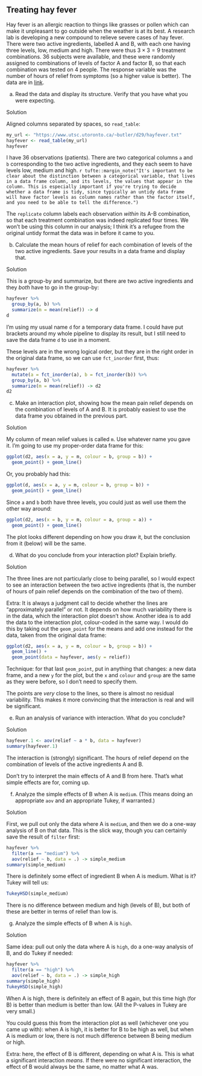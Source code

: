 ##  Treating hay fever


 Hay fever is an allergic reaction to things like grasses or
pollen which can make it unpleasant to go outside when the weather is
at its best.  A research lab is developing a new compound to relieve
severe cases of hay fever. There were two active ingredients, labelled
A and B, with each one having three levels, low, medium and
high. There were thus $3\times 3=9$ treatment combinations. 36
subjects were available, and these were randomly assigned to
combinations of levels of factor A and factor B, so that each
combination was tested on 4 people. The response variable was the
number of hours of relief from symptoms (so a higher value is
better). The data are in
[link](https://www.utsc.utoronto.ca/~butler/d29/hayfever.txt).



(a) Read the data and display its structure. Verify that you
have what you were expecting.

Solution


Aligned columns separated by spaces, so `read_table`:
```r
my_url <- "https://www.utsc.utoronto.ca/~butler/d29/hayfever.txt"
hayfever <- read_table(my_url)
hayfever
```

     

I have 36 observations (patients). There are two categorical columns
`a` and `b` corresponding to the two active ingredients,
and they each seem to have levels low, medium and high.
`r tufte::margin_note("It's important to be clear about the distinction between a categorical variable, that lives in a data frame column, and its levels, the values that appear in the column. This is especially important if you're trying to decide whether a data frame is tidy, since typically an untidy data frame will have factor levels as column names rather than the factor itself, and you need to be able to tell the difference.")`

The `replicate` column labels each observation *within*
its A-B combination, so that each treatment combination was indeed
replicated four times. We won't be using this column in our analysis;
I think it's a refugee from the original untidy format the data was in
before it came to you.


(b) Calculate the mean hours of relief for each combination of
levels of the two active ingredients. Save your results in a data
frame and display that.

Solution


This is a group-by and summarize, but there are two active ingredients and they *both* have to go in the group-by:
```r
hayfever %>%
  group_by(a, b) %>%
  summarize(m = mean(relief)) -> d
d
```



I'm using my usual name `d` for a temporary data frame. I could
have put brackets around my whole pipeline to display its result, but
I still need to save the data frame `d` to use in a moment.

These levels are in the wrong logical order, but they are in the right order in the original data frame, so we can use `fct_inorder` first, thus:

```r
hayfever %>%
  mutate(a = fct_inorder(a), b = fct_inorder(b)) %>%
  group_by(a, b) %>%
  summarize(m = mean(relief)) -> d2
d2
```

 


(c) Make an interaction plot, showing how the mean pain relief depends on the combination of levels of A and B. It is probably easiest to use the data frame you obtained in the previous part.

Solution


My column of mean relief values is called `m`. Use whatever
name you gave it.  I'm going to use my proper-order data frame for
this:
```r
ggplot(d2, aes(x = a, y = m, colour = b, group = b)) +
  geom_point() + geom_line()
```

     
Or, you probably had this:
```r
ggplot(d, aes(x = a, y = m, colour = b, group = b)) +
  geom_point() + geom_line()
```

     

Since `a` and `b` both have three levels, you could just as well use them the other way around:

```r
ggplot(d2, aes(x = b, y = m, colour = a, group = a)) +
  geom_point() + geom_line()
```

 

The plot looks different depending on how you draw it, but the
conclusion from it (below) will be the same.


(d) What do you conclude from your interaction plot? Explain briefly.

Solution


The three lines are not particularly close to being parallel, so I
would expect to see an interaction between the two active
ingredients (that is, the number of hours of pain relief depends
on the combination of the two of them).

Extra: It is always a judgment call to decide whether the lines
are "approximately parallel" or not. It depends on how much
variability there is in the data, which the interaction plot
doesn't show. Another idea is to add the data to the interaction
plot, colour-coded in the same way. I would do this by taking out
the `geom_point` for the means and add one instead for the
data, taken from the original data frame:
```r
ggplot(d2, aes(x = a, y = m, colour = b, group = b)) +
  geom_line() +
  geom_point(data = hayfever, aes(y = relief))
```

     

Technique: for that last `geom_point`, put in anything that
changes: a new data frame, and a new `y` for the plot, but the
`x` and `colour` and `group` are the same as they
were before, so I don't need to specify them.

The points are *very* close to the lines, so there is almost no
residual variability. This makes it more convincing that the
interaction is real and will be significant.


(e) Run an analysis of variance with interaction. What do you conclude?

Solution


```r
hayfever.1 <- aov(relief ~ a * b, data = hayfever)
summary(hayfever.1)
```

     

The interaction is (strongly) significant. The hours of relief depend on the combination of levels of the active ingredients A and B.

Don't try to interpret the main effects of A and B from here. That's what simple effects are for, coming up.


(f) Analyze the simple effects of B when A is
`medium`. (This means doing an appropriate `aov` and
an appropriate Tukey, if warranted.)

Solution


First, we pull out only the data where A is `medium`, and then we do a one-way analysis of B on that data. This is the slick way, though you can certainly save the result of `filter` first:
```r
hayfever %>%
  filter(a == "medium") %>%
  aov(relief ~ b, data = .) -> simple_medium
summary(simple_medium)
```

     

There is definitely some effect of ingredient B when A is medium. What
is it? Tukey will tell us:

```r
TukeyHSD(simple_medium)
```

 

There is no difference between medium and high (levels of B), but both of these are better in terms of relief than low is.


(g) Analyze the simple effects of B when A is `high`.

Solution


Same idea: pull out only the data where A is `high`, do a one-way analysis of B, and do Tukey if needed:
```r
hayfever %>%
  filter(a == "high") %>%
  aov(relief ~ b, data = .) -> simple_high
summary(simple_high)
TukeyHSD(simple_high)
```

     

When A is high, there is definitely an effect of B again, but this
time high (for B) is better than medium is better than low. (All the
P-values in Tukey are very small.)

You could guess this from the interaction plot as well (whichever one
you came up with): when A is high, it is better for B to be high as
well, but when A is medium or low, there is not much difference
between B being medium or high.

Extra: here, the effect of B is different, depending on what A is. This is
what a significant interaction *means*. If there were no
significant interaction, the effect of B would always be the same, no
matter what A was.



